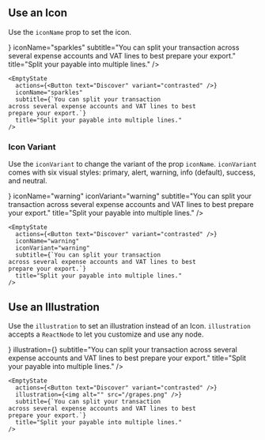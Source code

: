 
## Use an Icon

Use the `iconName` prop to set the icon.

<Preview>
  <EmptyState
    actions={<Button text="Discover" variant="contrasted" />}
    iconName="sparkles"
    subtitle="You can split your transaction across several  expense accounts and VAT lines to best prepare your export."
    title="Split your payable into multiple lines."
  />
</Preview>

```tsx
<EmptyState
  actions={<Button text="Discover" variant="contrasted" />}
  iconName="sparkles"
  subtitle={`You can split your transaction
across several expense accounts and VAT lines to best 
prepare your export.`}
  title="Split your payable into multiple lines."
/>
```

### Icon Variant

Use the `iconVariant` to change the variant of the prop `iconName`.
`iconVariant` comes with six visual styles: primary, alert, warning, info (default), success, and neutral.

<Preview>
  <EmptyState
    actions={<Button text="Discover" variant="contrasted" />}
    iconName="warning"
    iconVariant="warning"
    subtitle="You can split your transaction across several  expense accounts and VAT lines to best prepare your export."
    title="Split your payable into multiple lines."
  />
</Preview>

```tsx
<EmptyState
  actions={<Button text="Discover" variant="contrasted" />}
  iconName="warning"
  iconVariant="warning"
  subtitle={`You can split your transaction
across several expense accounts and VAT lines to best 
prepare your export.`}
  title="Split your payable into multiple lines."
/>
```

## Use an Illustration

Use the `illustration` to set an illustration instead of an Icon.
`illustration` accepts a `ReactNode` to let you customize and use any node.

<Preview>
  <EmptyState
    actions={<Button text="Discover" variant="contrasted" />}
    illustration={<img alt="" src="/grapes.png" />}
    subtitle="You can split your transaction across several  expense accounts and VAT lines to best prepare your export."
    title="Split your payable into multiple lines."
  />
</Preview>

```tsx
<EmptyState
  actions={<Button text="Discover" variant="contrasted" />}
  illustration={<img alt="" src="/grapes.png" />}
  subtitle={`You can split your transaction
across several expense accounts and VAT lines to best 
prepare your export.`}
  title="Split your payable into multiple lines."
/>
```
